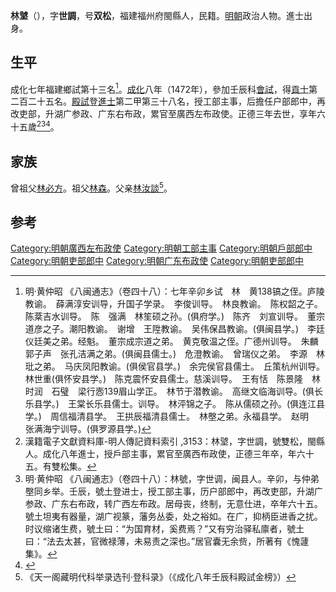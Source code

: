 '''林㙱'''（{{bd|1444年||1508年}}），字'''世調'''，号'''双松'''，福建福州府閩縣人，民籍。[[明朝|明朝]]政治人物。進士出身。

== 生平 ==
成化七年福建鄉試第十三名<ref>明·黄仲昭 《八闽通志》（卷四十八）：七年辛卯乡试　林　黄138镐之侄。庐陵教谕。　薛满淳安训导，升国子学录。　李俊训导。　林良教谕。　陈权韶之子。　陈棻吉水训导。　陈　强满　林笙硕之孙。(俱府学。)　陈齐　刘宣训导。　董宗道彦之子。潮阳教谕。　谢增　王陞教谕。　吴伟保昌教谕。(俱闽县学。)　李廷仪廷美之弟。经魁。　董宗成宗道之弟。　黄克敬温之侄。广德州训导。　朱麟　郭子声　张孔洁满之弟。(俱闽县儒士。)　危澄教谕。　曾瑞仪之弟。　李源　林玭之弟。　马庆凤阳教谕。(俱侯官县学。)　余完侯官县儒士。　丘策杭州训导。　林世重(俱怀安县学。)　陈克震怀安县儒士。慈溪训导。　王有恬　陈景隆　林时润　石璧　梁行悫139眉山学正。　林节于潜教谕。　高继文临海训导。(俱长乐县学。)　王棠长乐县儒士。训导。　林泙锦之子。　陈从儒硕之孙。(俱连江县学。)　周信福清县学。　王拱辰福清县儒士。　林壂之弟。永福县学。　赵明　张满海宁训导。(俱罗源县学。)</ref>。[[成化|成化]]八年（1472年），參加壬辰科[[會試|會試]]，得[[貢士|貢士]]第二百二十五名。[[殿試|殿試]]登[[進士|進士]]第二甲第三十八名，授工部主事，后擔任户部郎中，再改吏部，升湖广参政、广东右布政，累官至廣西左布政使。正德三年去世，享年六十五歲<ref>漢籍電子文獻資料庫-明人傳記資料索引 ,3153：林㙱，字世調，號雙松，閩縣人。成化八年進士，授戶部主事，累官至廣西布政使，正德三年卒，年六十五。有雙松集。</ref><ref>明·黄仲昭 《八闽通志》（卷四十八）：林號，字世调，闽县人。辛卯，与仲弟壂同乡举。壬辰，號土登进士，授工部主事，历户部郎中，再改吏部，升湖广参政、广东右布政，转广西左布政。居母丧，终制，无意仕进，卒年六十五。號土坦夷有器量，湖广视篆，藩务丛委，处之裕如。在广，抑柄臣进香之扰。时议缩诸生费，號土曰：“为国育材，奚费焉？”又有穷治驿私廪者，號土曰：“法去太甚，官微禄薄，未易责之深也。”居官囊无余赀，所著有《愧蘧集》。</ref><ref>{{cite web|title=《福州府志（清·乾隆）》选举四|url=http://www.fzdqw.com/ShowText.asp?ToBook=1411&index=96&|publisher=福州地情网|accessdate=2014-05-04|deadurl=yes|archiveurl=https://web.archive.org/web/20140504191714/http://www.fzdqw.com/ShowText.asp?ToBook=1411&index=96&|archivedate=2014-05-04}}</ref>。

== 家族 ==
曾祖父[[林必方|林必方]]。祖父[[林森|林森]]。父亲[[林汝談|林汝談]]<ref>《天一阁藏明代科举录选刊·登科录》（《成化八年壬辰科殿試金榜》）</ref>。
	
== 参考 ==
{{reflist}}

{{成化八年壬辰科殿試金榜}}

{{Authority control}}

{{DEFAULTSORT:}}
[[Category:明朝廣西左布政使|Category:明朝廣西左布政使]]
[[Category:明朝工部主事|Category:明朝工部主事]]
[[Category:明朝戶部郎中|Category:明朝戶部郎中]]
[[Category:明朝吏部郎中|Category:明朝吏部郎中]]
[[Category:明朝广东布政使|Category:明朝广东布政使]]
[[Category:明朝吏部郎中|Category:明朝吏部郎中]]


{{明朝人物小作品}}
